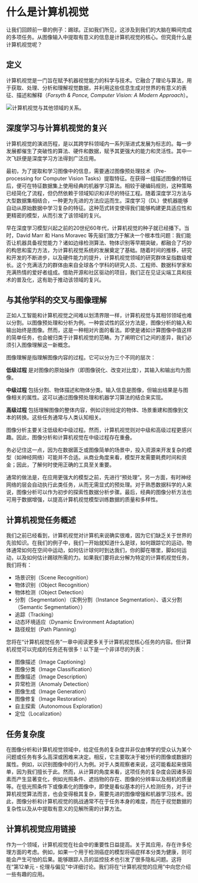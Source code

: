 # 什么是计算机视觉

让我们回顾前一章的例子：踢球。正如我们所见，这涉及到我们的大脑在瞬间完成的多项任务。从图像输入中提取有意义的信息是计算机视觉的核心。但究竟什么是计算机视觉呢？

## 定义

计算机视觉是一门旨在赋予机器视觉能力的科学与技术。它融合了理论与算法，用于获取、处理、分析和理解视觉数据，并利用这些信息生成对世界的有意义的表征、描述和解释（*Forsyth & Ponce, Computer Vision: A Modern Approach*）。

<div class="flex justify-center">
    <img src="https://huggingface.co/datasets/hf-vision/course-assets/resolve/743a2a115b53f258c9e6bc7744534d9e03b8a124/CV_in_defintiion.png" alt="计算机视觉与其他领域的关系。">
</div>

## 深度学习与计算机视觉的复兴

计算机视觉的演进历程，是以其跨学科领域内一系列渐进式发展为标志的。每一步发展都催生了突破性的算法、硬件和数据，赋予其更强大的能力和灵活性。其中一次飞跃便是深度学习方法得到广泛应用。

最初，为了提取和学习图像中的信息，需要通过图像预处理技术（Pre-processing for Computer Vision Tasks）提取特征。在获得一组描述图像的特征后，便可在特征数据集上使用经典的机器学习算法。相较于硬编码规则，这种策略已经简化了流程，但仍然依赖于领域知识和详尽的特征工程。随着深度学习方法与大型数据集相结合，一种更为先进的方法应运而生。深度学习（DL）使机器能够自动从原始数据中学习复杂的特征。这种范式转变使得我们能够构建更具适应性和更精密的模型，从而引发了该领域的复兴。

早在深度学习模型兴起之前的20世纪60年代，计算机视觉的种子就已经播下。当时，David Marr 和 Hans Moravec 等先驱们致力于解决一个根本性问题：我们能否让机器具备视觉能力？诸如边缘检测算法、物体识别等早期突破，都融合了巧妙的构思和蛮力方法，为计算机视觉系统的发展奠定了基础。随着时间的推移，研究和开发的不断进步，以及硬件能力的提升，计算机视觉领域的研究群体呈指数级增长。这个充满活力的群体由来自全球各个学科的研究人员、工程师、数据科学家和充满热情的爱好者组成。借助开源和社区驱动的项目，我们正在见证尖端工具和技术的普及化，这有助于推动该领域的复兴。

## 与其他学科的交叉与图像理解

正如人工智能和计算机视觉之间难以划清界限一样，计算机视觉与其相邻领域也难以分割。以图像预处理和分析为例。一种尝试性的区分方法是，图像分析的输入和输出始终是图像。然而，这是一种相对片面的看法。即使是诸如计算图像中值这样的简单任务，也会被归类于计算机视觉的范畴。为了阐明它们之间的差异，我们必须引入图像理解这一新概念。

图像理解是指理解图像内容的过程。它可以分为三个不同的层次：

**低级过程** 是对图像的原始操作（即图像锐化、改变对比度），其输入和输出均为图像。

**中级过程** 包括分割、物体描述和物体分类。输入信息是图像，但输出结果是与图像相关的属性。这可以通过图像预处理和机器学习算法的结合来实现。

**高级过程** 包括理解图像的整体内容，例如识别给定的物体、场景重建和图像到文本的转换。这些任务通常与人类认知相关。

图像分析主要关注低级和中级过程。然而，计算机视觉则对中级和高级过程更感兴趣。因此，图像分析和计算机视觉在中级过程存在重叠。

务必记住这一点，因为在数据匮乏或图像简单的场景中，投入资源来开发复杂的模型（如神经网络）可能并不合适。从商业角度来看，模型开发需要耗费时间和资金；因此，了解何时使用正确的工具至关重要。

通常的做法是，在应用更强大的模型之前，先进行“预处理”。另一方面，有时神经网络的层会自动执行此类任务，从而无需显式的预处理。对于熟悉数据科学的人来说，图像分析可以作为初步的探索性数据分析步骤。最后，经典的图像分析方法也可用于数据增强，以提高计算机视觉模型训练数据的质量和多样性。

## 计算机视觉任务概述

我们之前已经看到，计算机视觉对计算机来说确实很难，因为它们缺乏关于世界的先验知识。在我们的例子中，我们一开始就知道什么是球，如何跟踪它的运动，物体通常如何在空间中运动，如何估计球何时到达我们，你的脚在哪里，脚如何运动，以及如何估计踢球所需的力。如果我们要将此分解为特定的计算机视觉任务，我们将有：
  - 场景识别（Scene Recognition）
  - 物体识别（Object Recognition）
  - 物体检测（Object Detection）
  - 分割（Segmentation）（实例分割（Instance Segmentation）、语义分割（Semantic Segmentation））
  - 追踪（Tracking）
  - 动态环境适应（Dynamic Environment Adaptation）
  - 路径规划（Path Planning）

您将在“计算机视觉任务”一章中阅读更多关于计算机视觉核心任务的内容。但计算机视觉可以完成的任务还有很多！以下是一个非详尽的列表：
  - 图像描述（Image Captioning）
  - 图像分类（Image Classification）
  - 图像描述（Image Description）
  - 异常检测（Anomaly Detection）
  - 图像生成（Image Generation）
  - 图像修复（Image Restoration）
  - 自主探索（Autonomous Exploration）
  - 定位（Localization）

## 任务复杂度

在图像分析和计算机视觉领域中，给定任务的复杂度并非仅由博学的受众认为某个问题或任务有多么高深或困难来决定。相反，它主要取决于被分析的图像或数据的属性。例如，以识别图像中的行人为例。对于人类观察者来说，这可能看起来很简单，因为我们擅长于此。然而，从计算的角度来看，这项任务的复杂度会因诸多因素而产生显著变化，例如光照条件、遮挡物的存在、图像的分辨率以及相机的质量等。在低光照条件下或像素化的图像中，即使是看似基本的行人检测任务，对于计算机视觉算法而言，也会变得极其复杂，需要先进的图像增强和机器学习技术。因此，图像分析和计算机视觉的挑战通常不在于任务本身的难度，而在于视觉数据的复杂性以及从中提取有意义的见解所需的计算方法。

## 计算机视觉应用链接

作为一个领域，计算机视觉在社会中的重要性日益提高。关于其应用，存在许多伦理方面的考虑。例如，如果一个用于检测癌症的模型将癌症样本分类为健康，则可能会产生可怕的后果。能够跟踪人员的监控技术也引发了很多隐私问题。这将在“第12单元 - 伦理与偏见”中详细讨论。我们将在“计算机视觉的应用”中向您介绍一些有趣的应用。
